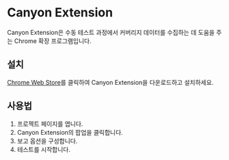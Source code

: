 # Canyon Extension

Canyon Extension은 수동 테스트 과정에서 커버리지 데이터를 수집하는 데 도움을 주는 Chrome 확장 프로그램입니다.

## 설치

[Chrome Web Store](https://chromewebstore.google.com/detail/canyon-extension/omnpafdjidgpdmlimbangcjjaaodbeof)를 클릭하여 Canyon Extension을 다운로드하고 설치하세요.

## 사용법

1. 프로젝트 페이지를 엽니다.
2. Canyon Extension의 팝업을 클릭합니다.
3. 보고 옵션을 구성합니다.
4. 테스트를 시작합니다.
